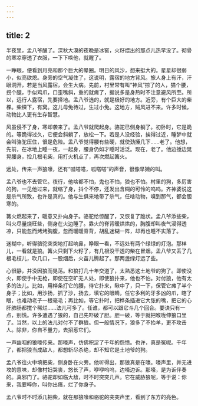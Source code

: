 ```yaml
---
---
---
```

title: 2
---



半夜里，孟八爷醒了。深秋大漠的夜晚是冰窖，火籽煨出的那点儿热早没了。彻骨的寒凉穿透了衣服，一下下唤他，就醒了。

一睁眼，便看到月亮和那个巨大的晕圈。明日的风沙，想来挺大的。星星却很弱小，似亮欲熄。身旁的空气凝住了，这说明，露宿的地方背风。旅人身上有汗，汗眼洞开，若是当风露宿，会生大病。先前，村里常有叫“神风”掠了的人，猫个腰，拐个腿，手似鸡爪，口歪嘴斜，重的就瘫了，据说多是身热时不注意避风所至。所以，远行人露宿，先要择地。孟八爷选的，就是极好的地方。近旁，有个巨大的柴棵。柴棵下，有窝。这儿母兔待过，生过小兔。这地方，贼风进不来。许多时候，动物比人更有生存智慧。

风虽侵不了身，寒却袭来了。孟八爷就爬起身。骆驼已侧身躺了。初卧时，它是跪的。等跪得过久，它便会斜躺了，放松一下。若是人没经验，挨得过近，睡梦中就会叫骆驼压住，很是危险。孟八爷觉得腰有些硬，就使劲捶几下……老了。他想，先前，在冰地上睡一夜，一起身，腰身仍如才睡时活泛。现在，老了。他边捶边晃晃腰身，捡几根毛柴，用打火机点了，再次燃起篝火。

远处，传来一声狼嚎，还有“呱嗒嗒，呱嗒嗒”的声音，很像旱獭的叫。

孟八爷也不去管它。夜行，他啥都不怕，鬼也不怕，狼也不怕。村里的狗，多厉害的狗，一见他过来，就缩了身，抖个不停，还发出含糊的可怜的呜呜。齐神婆说这是杀气所致，也许是真的。他与生俱来地带了杀气，任啥动物，嗅到那气，都会胆寒的。

篝火燃起来了，暖意又扑向身子。骆驼给惊醒了，又恢复了跪状。孟八爷添些柴，叫火尽量烧旺些，侧身在火边睡了。靠火的脊背暖烘烘的，胸腹却叫夜气浸得透凉，只能忽而烤烤胸腹，忽而暖暖脊背，胡乱迷糊一阵，却再也睡不实落了。

迷糊中，听得骆驼突突地打起响鼻，睁眼一看，不远处有两个绿绿的灯泡。那样儿，一看就是狼。篝火只剩下火籽了，有几根没干透的柴在冒烟。孟八爷又丢了几根毛枝儿，吹几口，一股烟后，火苗儿腾起了。那两盏绿灯远了些。

心很静，并没因狼而晃荡。和狼打几十年交道了，太熟悉这土地爷的狗了。即使没火，即使手中无枪，即使在空旷无人处，即使狼扑来，他也不怕。对付狼，他有太多的法儿。比如，用桦条打它的腰，待它扑来，瞅中了，只一下，保管它瘫了半个身子；比如，用沙扬，抓了沙，扬去，填它的眼睛，任它多利的牙多凶的爪，瞎了眼，也难动老子一根毫毛；再比如，等它扑时，把桦条插进它大张的嘴，把它的心肝肺肠都搅个稀烂……法儿可多了。任谁，都可以跟它斗几个回合。要诀只有一点，别慌。许多遭遇了狼的，自己先吓破了胆。胆一破，等于就把喉咙伸狼口里了。当然，以上的法儿对付不了群狼。但一般情况下，狼多了不抬羊，更不攻击人。除非，你自不量力，去招惹它们。

一声幽咽的狼嚎传来。那嚎声，仿佛积淀了千年的怨愤。也许，真是冤呢。千年了，都把狼当成敌人，都想斩尽杀绝，却不知它是土地爷的狗。

孟八爷往火中填把柴，侧身卧在火旁。他听得出，那狼真是在嚎。嚎声里，并无进攻的意味，却像村妇哭丧，悠长了声，咿咿呜呜，边嚎边诉。那嚎，是为诉伴奏的。真邪门了。骆驼却如临大敌，时不时突突几声。它在威胁狼呢，等于说：你来，我要啐你，叫你出瘙，烂了你身子。

孟八爷时不时添几把柴，就在那狼嚎和骆驼的突突声里，看到了东方的亮色。